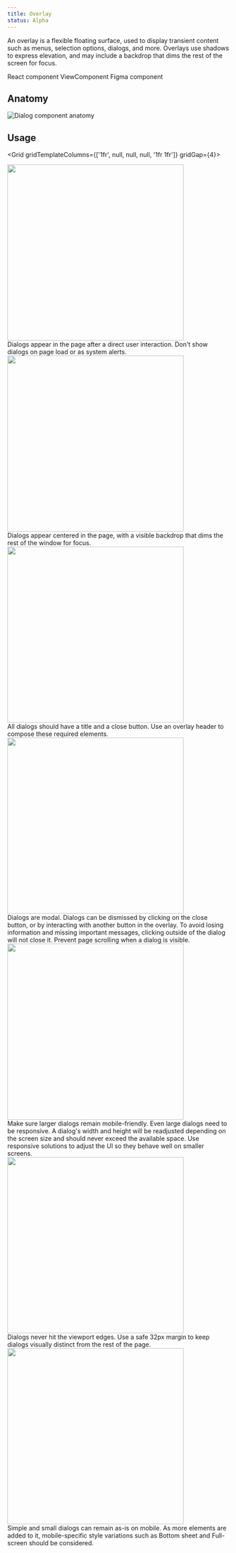 ```yaml
---
title: Overlay
status: Alpha
---
```



An overlay is a flexible floating surface, used to display transient content such as menus, selection options, dialogs, and more. Overlays use shadows to express elevation, and may include a backdrop that dims the rest of the screen for focus.

<ButtonOutline mr={1}>React component</ButtonOutline>
<ButtonOutline mr={1}>ViewComponent</ButtonOutline>
<ButtonOutline>Figma component</ButtonOutline>

## Anatomy 

<img alt="Dialog component anatomy" src="https://user-images.githubusercontent.com/223966/117842242-a5f2c280-b275-11eb-80ab-818efcbe6c4f.png" />

## Usage

<Grid gridTemplateColumns={['1fr', null, null, null, '1fr 1fr']} gridGap={4}>
    <div>
        <Flex bg="gray.1" justifyContent="center">
            <img width="400" alt="" src="https://compai.pub/v1/png/41d55c2894e91bd7d0594d005ce51e2471292973343c01dcbbc271c34aa2d702"/>
        </Flex>
    </div>
    <div>
        <Flex>
            Dialogs appear in the page after a direct user interaction. Don't show dialogs on page load or as system alerts.
        </Flex>
    </div>
    <div>
        <Flex bg="gray.1" justifyContent="center">
            <img width="400" alt="" src="https://compai.pub/v1/png/41d55c2894e91bd7d0594d005ce51e2471292973343c01dcbbc271c34aa2d702"/>
        </Flex>
    </div>
    <div>
        <Flex>
            Dialogs appear centered in the page, with a visible backdrop that dims the rest of the window for focus.
        </Flex>
    </div>
    <div>
        <Flex bg="gray.1" justifyContent="center">
            <img width="400" alt="" src="https://compai.pub/v1/png/41d55c2894e91bd7d0594d005ce51e2471292973343c01dcbbc271c34aa2d702"/>
        </Flex>
    </div>
    <div>
        <Flex>
            All dialogs should have a title and a close button. Use an overlay header to compose these required elements.
        </Flex>
    </div>
    <div>
        <Flex bg="gray.1" justifyContent="center">
            <img width="400" alt="" src="https://compai.pub/v1/png/41d55c2894e91bd7d0594d005ce51e2471292973343c01dcbbc271c34aa2d702"/>
        </Flex>
    </div>
    <div>
        <Flex>
            Dialogs are modal. Dialogs can be dismissed by clicking on the close button, or by interacting with another button in the overlay. To avoid losing information and missing important messages, clicking outside of the dialog will not close it. Prevent page scrolling when a dialog is visible.
        </Flex>
    </div>
    <div>
        <Flex bg="gray.1" justifyContent="center">
            <img width="400" alt="" src="https://compai.pub/v1/png/41d55c2894e91bd7d0594d005ce51e2471292973343c01dcbbc271c34aa2d702"/>
        </Flex>
    </div>
    <div>
        <Flex>
            Make sure larger dialogs remain mobile-friendly. Even large dialogs need to be responsive. A dialog's width and height will be readjusted depending on the screen size and should never exceed the available space. Use responsive solutions to adjust the UI so they behave well on smaller screens.
        </Flex>
    </div>
    <div>
        <Flex bg="gray.1" justifyContent="center">
            <img width="400" alt="" src="https://compai.pub/v1/png/41d55c2894e91bd7d0594d005ce51e2471292973343c01dcbbc271c34aa2d702"/>
        </Flex>
    </div>
    <div>
        <Flex>
            Dialogs never hit the viewport edges. Use a safe 32px margin to keep dialogs visually distinct from the rest of the page.
        </Flex>
    </div>
    <div>
        <Flex bg="gray.1" justifyContent="center">
            <img width="400" alt="" src="https://compai.pub/v1/png/41d55c2894e91bd7d0594d005ce51e2471292973343c01dcbbc271c34aa2d702"/>
        </Flex>
    </div>
    <div>
        <Flex>
            Simple and small dialogs can remain as-is on mobile. As more elements are added to it, mobile-specific style variations such as Bottom sheet and Full-screen should be considered.
        </Flex>
    </div>
</Grid>

<!--
<DoDontContainer>
  <Do>
    <img src="https://user-images.githubusercontent.com/24916540/52501276-d3330080-2b94-11e9-954e-38c0f09f8ca1.png" />
    <Caption>Use sentence case</Caption>
  </Do>
  <Dont>
    <img src="https://user-images.githubusercontent.com/24916540/52501272-d3330080-2b94-11e9-8829-7d12aae36ba1.png" />
    <Caption>Don't use all-caps or other text formats</Caption>
  </Dont>
</DoDontContainer>
-->
